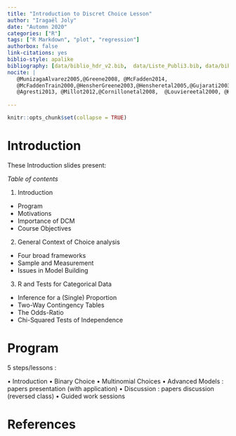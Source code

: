 ```yaml
---
title: "Introduction to Discret Choice Lesson"
author: "Iragaël Joly"
date: "Automn 2020"
categories: ["R"]
tags: ["R Markdown", "plot", "regression"]
authorbox: false
link-citations: yes
biblio-style: apalike
bibliography: [data/biblio_hdr_v2.bib,  data/Liste_Publi3.bib, data/biblio_DCM.bib]
nocite: |
   @MunizagaAlvarez2005,@Greene2008, @McFadden2014,
   @McFaddenTrain2000,@HensherGreene2003,@Hensheretal2005,@Gujarati2003
   @Agresti2013, @Millot2012,@Cornillonetal2008,  @Louviereetal2000, @HessDaly2014
   
---
```


```r
knitr::opts_chunk$set(collapse = TRUE)
```

# Introduction

These Introduction slides present:

*Table of contents*

 1. Introduction
   - Program
   - Motivations
   - Importance of DCM
   - Course Objectives
 2. General Context of Choice analysis
   - Four broad frameworks
   - Sample and Measurement
   - Issues in Model Building
 3. R and Tests for Categorical Data
   - Inference for a (Single) Proportion
   - Two-Way Contingency Tables
   - The Odds-Ratio
   - Chi-Squared Tests of Independence

# Program
 
5 steps/lessons :

• Introduction
• Binary Choice
• Multinomial Choices
• Advanced Models : papers presentation (with application)
• Discussion : papers discussion (reversed class)
• Guided work sessions

# References


